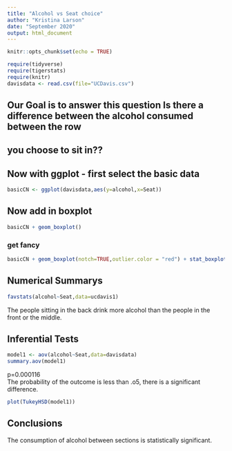 ```yaml
---
title: "Alcohol vs Seat choice"
author: "Kristina Larson"
date: "September 2020"
output: html_document
---
```


```r
knitr::opts_chunk$set(echo = TRUE)
```

```r
require(tidyverse)
require(tigerstats)
require(knitr)
davisdata <- read.csv(file="UCDavis.csv")
```
## Our Goal is to answer this question Is there a difference between the alcohol consumed between the row
## you choose to sit in??

## Now with ggplot - first select the basic data

```r
basicCN <- ggplot(davisdata,aes(y=alcohol,x=Seat))
```
## Now add in boxplot

```r
basicCN + geom_boxplot()
```
  
  
### get fancy  

```r
basicCN + geom_boxplot(notch=TRUE,outlier.color = "red") + stat_boxplot(geom ='errorbar') + labs(title="Fancy notch boxplot \n with 2 lines")
```

## Numerical Summarys 
```r
favstats(alcohol~Seat,data=ucdavis1)
```
The people sitting in the back drink more alcohol than the people in the front or the middle.

## Inferential Tests

```r
model1 <- aov(alcohol~Seat,data=davisdata)
summary.aov(model1)
```
p=0.000116  
The probability of the outcome is less than .o5, there is a significant difference.  


```r
plot(TukeyHSD(model1))
```

## Conclusions
The consumption of alcohol between sections is statistically significant.

